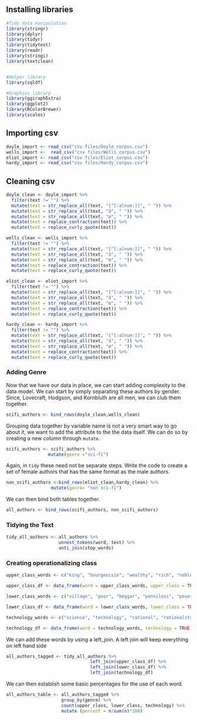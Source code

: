 ## Installing libraries

```{r echo=TRUE, results='hide', message=FALSE}

#Tidy data manipulation
library(stringr)
library(dplyr)
library(tidyr)
library(tidytext)
library(readr)
library(stringi)
library(textclean)


#Helper library
library(sqldf)

#Graphics library
library(ggiraphExtra)
library(ggplot2)
library(RColorBrewer)
library(scales)
```

## Importing csv

```{r import}
doyle_import <- read_csv("csv files/Doyle_corpus.csv")
wells_import <-  read_csv("csv files/Wells_corpus.csv")
eliot_import <- read_csv("csv files/Eliot_corpus.csv")
hardy_import <- read_csv("csv files/Hardy_corpus.csv")
```

## Cleaning csv

```{r pre_clean_corpus}

doyle_clean <- doyle_import %>%
  filter(text != "") %>%
  mutate(text = str_replace_all(text, "[^[:alnum:]]", " ")) %>%
  mutate(text = str_replace_all(text, "â", " ")) %>%
  mutate(text = str_replace_all(text, "œ", " ")) %>%
  mutate(text = replace_contraction(text)) %>%
  mutate(text = replace_curly_quote(text))

wells_clean <- wells_import %>%
  filter(text != "") %>%
  mutate(text = str_replace_all(text, "[^[:alnum:]]", " ")) %>%
  mutate(text = str_replace_all(text, "â", " ")) %>%
  mutate(text = str_replace_all(text, "œ", " ")) %>%
  mutate(text = replace_contraction(text)) %>%
  mutate(text = replace_curly_quote(text))

eliot_clean <- eliot_import %>%
  filter(text != "") %>%
  mutate(text = str_replace_all(text, "[^[:alnum:]]", " ")) %>%
  mutate(text = str_replace_all(text, "â", " ")) %>%
  mutate(text = str_replace_all(text, "œ", " ")) %>%
  mutate(text = replace_contraction(text)) %>%
  mutate(text = replace_curly_quote(text))

hardy_clean <- hardy_import %>%
  filter(text != "") %>%
  mutate(text = str_replace_all(text, "[^[:alnum:]]", " ")) %>%
  mutate(text = str_replace_all(text, "â", " ")) %>%
  mutate(text = str_replace_all(text, "œ", " ")) %>%
  mutate(text = replace_contraction(text)) %>%
  mutate(text = replace_curly_quote(text))
```

### Adding Genre
Now that we have our data in place, we can start adding complexity to the data model. We can start by simply separating these authors by gender. Since, Lovecraft, Hodgson, and Kornbluth are all men, we can club them together.

```{r scifi_authors}
scifi_authors <- bind_rows(doyle_clean,wells_clean)
```

Grouping data together by variable name is not a very smart way to go about it, we want to add the attribute to the the data itself. We can do so by creating a new column through `mutate`.

```{r scifi_column}
scifi_authors <- scifi_authors %>% 
                mutate(genre ="sci-fi")
```

Again, in `tidy` these need not be separate steps. Write the code to create a set of female authors that has the same format as the male authors.

```{r non_scifi_authors}
non_scifi_authors <-bind_rows(eliot_clean,hardy_clean) %>% 
                 mutate(genre= "non sci-fi")


```

We can then bind both tables together.

```{r all_authors}
all_authors <- bind_rows(scifi_authors, non_scifi_authors)
```

### Tidying the Text

```{r tidy_all_authors}

tidy_all_authors <- all_authors %>% 
                    unnest_tokens(word, text) %>% 
                    anti_join(stop_words)
```


### Creating operationalizing class


```{r adding_class}
upper_class_words <- c("king", "bourgeoisie", "wealthy", "rich", "noble", "aristocratic", "elite", "well-off", "blue-blood", "imperial", "posh", "upmarket", "exclusive", "high society", "privileged", "gentry", "mansion")

upper_class_df <- data_frame(word = upper_class_words, upper_class = TRUE)

lower_class_words <- c("village", "poor", "beggar", "penniless", "poverty", "broke", "destitute", "bankrupt", "empty-handed", "needy")

lower_class_df <- data_frame(word = lower_class_words, lower_class = TRUE)

technology_words <- c("science", "technology", "rational", "rationality","thinking","progress")

technology_df <- data_frame(word = technology_words, technology = TRUE)
```

We can add these words by using a left_join. A left join will keep everything on left hand side 

```{r tagged_words}
all_authors_tagged <- tidy_all_authors %>% 
                                left_join(upper_class_df) %>% 
                                left_join(lower_class_df) %>% 
                                left_join(technology_df)


```

We can then establish some basic percentages for the use of each word.

```{r calculate_words}
all_authors_table <- all_authors_tagged %>% 
                     group_by(genre) %>% 
                     count(upper_class, lower_class, technology) %>% 
                     mutate (percent = n/sum(n)*100)
```


